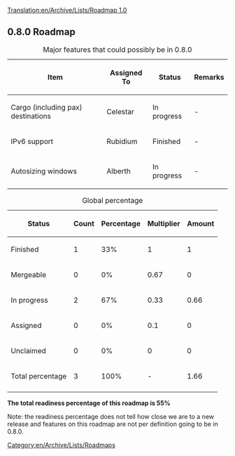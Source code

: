 [[Translation:en/Archive/Lists/Roadmap 1.0]]
{{en/Archive/Lists/Roadmapheader|
previous=en/Archive/Lists/Roadmap 0.7|
current=Roadmap 0.8|
next=en/Archive/Lists/Roadmap 1.1|
}}
== 0.8.0 Roadmap ==

{| border="1"
|+ Major features that could possibly be in 0.8.0
|-
! Item !! Assigned To !! Status !! Remarks
|-
|Cargo (including pax) destinations || Celestar
!class="wip" | In progress || -
|-
|IPv6 support || Rubidium
!class="done" | Finished || -
|-
|Autosizing windows || Alberth
!class="wip" | In progress || -
|}




{| border="1"
|+ Global percentage
|-
! Status !! Count !! Percentage !! Multiplier !! Amount
|-
!class="checked" | Finished || 1 || 33% || 1 || 1
|-
!class="wip" | Mergeable || 0 || 0% || 0.67 || 0
|-
!class="wip" | In progress || 2 || 67% || 0.33 || 0.66
|-
!class="claimed" | Assigned || 0 || 0% || 0.1 || 0
|-
!class="unclaimed" | Unclaimed || 0 || 0% || 0 || 0
|-
!class="wip" | Total percentage 
!class="wip" | 3
!class="wip" | 100% 
!class="wip" | - 
!class="wip" | 1.66
|-
|}
'''The total readiness percentage of this roadmap is 55%'''

Note: the readiness percentage does not tell how close we are to a new release and features on this roadmap are not per definition going to be in 0.8.0.
[[Category:en/Archive/Lists/Roadmaps]]